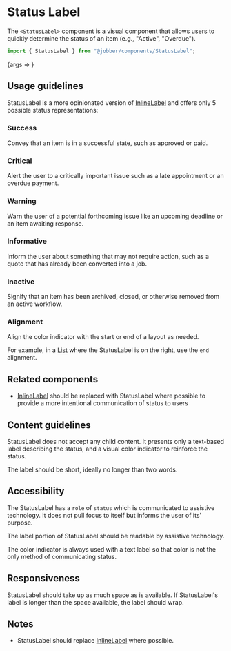 
<Meta title="Components/StatusLabel" component={StatusLabel} />

# Status Label

The `<StatusLabel>` component is a visual component that allows users to quickly
determine the status of an item (e.g., "Active", "Overdue").

```ts
import { StatusLabel } from "@jobber/components/StatusLabel";
```

<Canvas>
  <Story
    name="StatusLabel"
    args={{
      label: "Bob",
    }}
  >
    {args => <StatusLabel {...args} />}
  </Story>
</Canvas>

<ArgsTable of={StatusLabel} story="StatusLabel" />

## Usage guidelines

StatusLabel is a more opinionated version of
<a href="../?path=/docs/components-inlinelabel--inline-label">InlineLabel</a>
and offers only 5 possible status representations:

### Success

Convey that an item is in a successful state, such as approved or paid.

### Critical

Alert the user to a critically important issue such as a late appointment or an
overdue payment.

### Warning

Warn the user of a potential forthcoming issue like an upcoming deadline or an
item awaiting response.

### Informative

Inform the user about something that may not require action, such as a quote
that has already been converted into a job.

### Inactive

Signify that an item has been archived, closed, or otherwise removed from an
active workflow.

<Canvas>
  <Content>
    <StatusLabel label="Success" status="success" alignment="start" />
    <StatusLabel label="Critical" status="critical" alignment="start" />
    <StatusLabel label="Informative" status="informative" alignment="start" />
    <StatusLabel label="Warning" status="warning" alignment="start" />
    <StatusLabel label="Inactive" status="inactive" alignment="start" />
  </Content>
</Canvas>

### Alignment

Align the color indicator with the start or end of a layout as needed.

For example, in a <a href="../?path=/docs/components-list--list">List</a> where
the StatusLabel is on the right, use the `end` alignment.

<Canvas>
  <div style={{ display: "flex", justifyContent: "space-between" }}>
    <StatusLabel label="Start" status="inactive" alignment="start" />
    <StatusLabel label="End" status="inactive" alignment="end" />
  </div>
</Canvas>

## Related components

- <a href="../?path=/docs/components-inlinelabel--inline-label">InlineLabel</a> should
  be replaced with StatusLabel where possible to provide a more intentional communication
  of status to users

## Content guidelines

StatusLabel does not accept any child content. It presents only a text-based
label describing the status, and a visual color indicator to reinforce the
status.

The label should be short, ideally no longer than two words.

## Accessibility

The StatusLabel has a `role` of `status` which is communicated to assistive
technology. It does not pull focus to itself but informs the user of its'
purpose.

The label portion of StatusLabel should be readable by assistive technology.

The color indicator is always used with a text label so that color is not the
only method of communicating status.

## Responsiveness

StatusLabel should take up as much space as is available. If StatusLabel's label
is longer than the space available, the label should wrap.

## Notes

- StatusLabel should replace
  <a href="../?path=/docs/components-inlinelabel--inline-label">InlineLabel</a>
  where possible.
